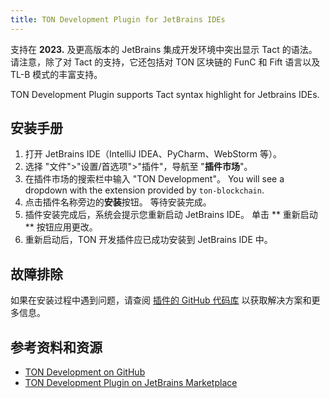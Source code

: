 ```yaml
---
title: TON Development Plugin for JetBrains IDEs
---
```


支持在 **2023.** 及更高版本的 JetBrains 集成开发环境中突出显示 Tact 的语法。 请注意，除了对 Tact 的支持，它还包括对 TON 区块链的 FunC 和 Fift 语言以及 TL-B 模式的丰富支持。

TON Development Plugin supports Tact syntax highlight for Jetbrains IDEs.

## 安装手册

1. 打开 JetBrains IDE（IntelliJ IDEA、PyCharm、WebStorm 等）。
2. 选择 "文件">"设置/首选项">"插件"，导航至 "**插件市场**"。
3. 在插件市场的搜索栏中输入 "TON Development"。 You will see a dropdown with the extension provided by `ton-blockchain`.
4. 点击插件名称旁边的**安装**按钮。 等待安装完成。
5. 插件安装完成后，系统会提示您重新启动 JetBrains IDE。 单击 ** 重新启动** 按钮应用更改。
6. 重新启动后，TON 开发插件应已成功安装到 JetBrains IDE 中。

## 故障排除

如果在安装过程中遇到问题，请查阅 [插件的 GitHub 代码库](https://github.com/ton-blockchain/intellij-ton) 以获取解决方案和更多信息。

## 参考资料和资源

- [TON Development on GitHub](https://github.com/ton-blockchain/intellij-ton)
- [TON Development Plugin on JetBrains Marketplace](https://plugins.jetbrains.com/plugin/18541-ton)
